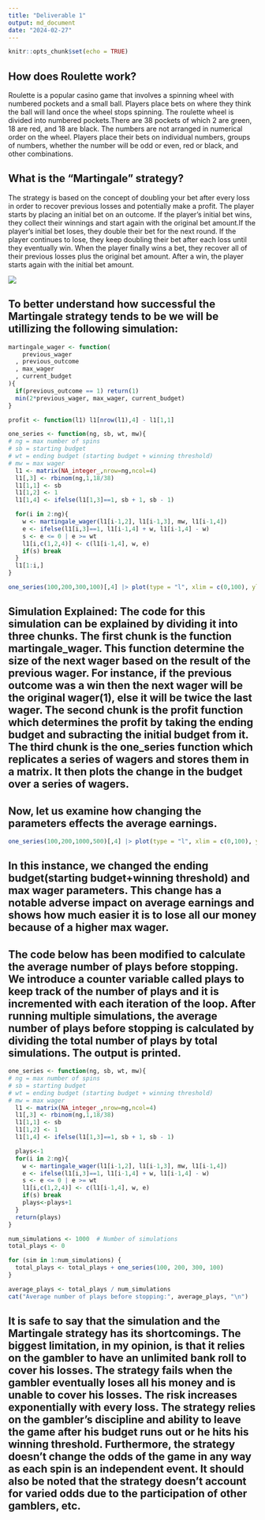 ```yaml
---
title: "Deliverable 1"
output: md_document
date: "2024-02-27"
---
```


```r
knitr::opts_chunk$set(echo = TRUE)
```

## How does Roulette work? 

Roulette is a popular casino game that involves a spinning wheel with numbered pockets and a small ball. Players place bets on where they think the ball will land once the wheel stops spinning. The roulette wheel is divided into numbered pockets.There are 38 pockets of which 2 are green, 18 are red, and 18 are black. The numbers are not arranged in numerical order on the wheel. Players place their bets on individual numbers, groups of numbers, whether the number will be odd or even, red or black, and other combinations.

## What is the "Martingale" strategy? 

The strategy is based on the concept of doubling your bet after every loss in order to recover previous losses and potentially make a profit. The player starts by placing an initial bet on an outcome. If the player's initial bet wins, they collect their winnings and start again with the original bet amount.If the player's initial bet loses, they double their bet for the next round. If the player continues to lose, they keep doubling their bet after each loss until they eventually win. When the player finally wins a bet, they recover all of their previous losses plus the original bet amount. After a win, the player starts again with the initial bet amount.

![](/Users/makhdummouradshah/Desktop/Screenshot\ 2024-02-26\ at\ 9.09.57\ PM.png )

## To better understand how successful the Martingale strategy tends to be we will be utillizing the following simulation:
```r
martingale_wager <- function(
    previous_wager
  , previous_outcome
  , max_wager
  , current_budget
){
  if(previous_outcome == 1) return(1)
  min(2*previous_wager, max_wager, current_budget)
}

profit <- function(l1) l1[nrow(l1),4] - l1[1,1]

one_series <- function(ng, sb, wt, mw){
# ng = max number of spins
# sb = starting budget
# wt = ending budget (starting budget + winning threshold)
# mw = max wager
  l1 <- matrix(NA_integer_,nrow=ng,ncol=4)
  l1[,3] <- rbinom(ng,1,18/38)
  l1[1,1] <- sb
  l1[1,2] <- 1
  l1[1,4] <- ifelse(l1[1,3]==1, sb + 1, sb - 1)

  for(i in 2:ng){
    w <- martingale_wager(l1[i-1,2], l1[i-1,3], mw, l1[i-1,4])
    e <- ifelse(l1[i,3]==1, l1[i-1,4] + w, l1[i-1,4] - w)
    s <- e <= 0 | e >= wt
    l1[i,c(1,2,4)] <- c(l1[i-1,4], w, e)
    if(s) break
  }
  l1[1:i,]
}

one_series(100,200,300,100)[,4] |> plot(type = "l", xlim = c(0,100), ylim = c(0,300))

```

## Simulation Explained: The code for this simulation can be explained by dividing it into three chunks. The first chunk is the function martingale_wager. This function determine the size of the next wager based on the result of the previous wager. For instance, if the previous outcome was a win then the next wager will be the original wager(1), else it will be twice the last wager. The second chunk is the profit function which determines the profit by taking the ending budget and subracting the initial budget from it. The third chunk is the one_series function which replicates a series of wagers and stores them in a matrix. It then plots the change in the budget over a series of wagers. 


## Now, let us examine how changing the parameters effects the average earnings. 

```r
one_series(100,200,1000,500)[,4] |> plot(type = "l", xlim = c(0,100), ylim = c(0,300))
```

## In this instance, we changed the ending budget(starting budget+winning threshold) and max wager parameters. This change has a notable adverse impact on average earnings and shows how much easier it is to lose all our money because of a higher max wager. 


## The code below has been modified to calculate the average number of plays before stopping. We introduce a counter variable called plays to keep track of the number of plays and it is incremented with each iteration of the loop. After running multiple simulations, the average number of plays before stopping is calculated by dividing the total number of plays by total simulations. The output is printed. 
```r

one_series <- function(ng, sb, wt, mw){
# ng = max number of spins
# sb = starting budget
# wt = ending budget (starting budget + winning threshold)
# mw = max wager
  l1 <- matrix(NA_integer_,nrow=ng,ncol=4)
  l1[,3] <- rbinom(ng,1,18/38)
  l1[1,1] <- sb
  l1[1,2] <- 1
  l1[1,4] <- ifelse(l1[1,3]==1, sb + 1, sb - 1)

  plays<-1
  for(i in 2:ng){
    w <- martingale_wager(l1[i-1,2], l1[i-1,3], mw, l1[i-1,4])
    e <- ifelse(l1[i,3]==1, l1[i-1,4] + w, l1[i-1,4] - w)
    s <- e <= 0 | e >= wt
    l1[i,c(1,2,4)] <- c(l1[i-1,4], w, e)
    if(s) break
    plays<-plays+1
  }
  return(plays)
}

num_simulations <- 1000  # Number of simulations
total_plays <- 0

for (sim in 1:num_simulations) {
  total_plays <- total_plays + one_series(100, 200, 300, 100)
}

average_plays <- total_plays / num_simulations
cat("Average number of plays before stopping:", average_plays, "\n")

```

## It is safe to say that the simulation and the Martingale strategy has its shortcomings. The biggest limitation, in my opinion, is that it relies on the gambler to have an unlimited bank roll to cover his losses. The strategy fails when the gambler eventually loses all his money and is unable to cover his losses. The risk increases exponentially with every loss. The strategy relies on the gambler's discipline and ability to leave the game after his budget runs out or he hits his winning threshold. Furthermore, the strategy doesn't change the odds of the game in any way as each spin is an independent event. It should also be noted that the strategy doesn't account for varied odds due to the participation of other gamblers, etc. 


